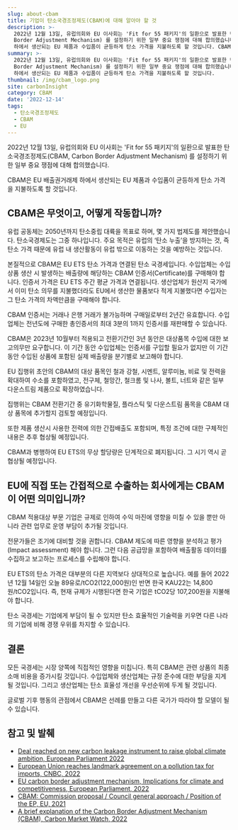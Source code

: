 ```yaml
---
slug: about-cbam
title: 기업이 탄소국경조정제도(CBAM)에 대해 알아야 할 것
description: >-
  2022년 12월 13일, 유럽의회와 EU 이사회는 'Fit for 55 패키지'의 일환으로 발표한 탄소국경조정제도(CBAM, Carbon
  Border Adjustment Mechanism) 를 설정하기 위한 일부 중요 쟁점에 대해 합의했습니다. CBAM은 EU 배출권거래제
  하에서 생산되는 EU 제품과 수입품이 균등하게 탄소 가격을 지불하도록 할 것입니다. CBAM의 개념과 보고서에 대한 개념 설명 글입니다.
summary: >-
  2022년 12월 13일, 유럽의회와 EU 이사회는 'Fit for 55 패키지'의 일환으로 발표한 탄소국경조정제도(CBAM, Carbon
  Border Adjustment Mechanism) 를 설정하기 위한 일부 중요 쟁점에 대해 합의했습니다.  CBAM은 EU 배출권거래제
  하에서 생산되는 EU 제품과 수입품이 균등하게 탄소 가격을 지불하도록 할 것입니다.
thumbnail: /img/cbam_logo.png
site: carbonInsight
category: CBAM
date: '2022-12-14'
tags:
  - 탄소국경조정제도
  - CBAM
  - EU
---
```


2022년 12월 13일, 유럽의회와 EU 이사회는 'Fit for 55 패키지'의 일환으로 발표한 탄소국경조정제도(CBAM, Carbon Border Adjustment Mechanism) 를 설정하기 위한 일부 중요 쟁점에 대해 합의했습니다.

CBAM은 EU 배출권거래제 하에서 생산되는 EU 제품과 수입품이 균등하게 탄소 가격을 지불하도록 할 것입니다.

## CBAM은 무엇이고, 어떻게 작동합니까?

유럽 공동체는 2050년까지 탄소중립 대륙을 목표로 하며, 몇 가지 법제도를 제안했습니다. 탄소국경제도는 그중 하나입니다. 주요 목적은 유럽의 ‘탄소 누출’을 방지하는 것, 즉 탄소 가격 때문에 유럽 내 생산활동이 유럽 밖으로 이동하는 것을 예방하는 것입니다.

본질적으로 CBAM은 EU ETS 탄소 가격과 연결된 탄소 국경세입니다. 수입업체는 수입 상품 생산 시 발생하는 배출량에 해당하는 CBAM 인증서(Certificate)를 구매해야 합니다. 인증서 가격은 EU ETS 주간 평균 가격과 연결됩니다. 생산업체가 원산지 국가에서 이미 탄소 의무를 지불했더라도 EU에서 생산한 물품보다 적게 지불했다면 수입자는 그 탄소 가격의 차액만큼을 구매해야 합니다.

CBAM 인증서는 거래나 은행 거래가 불가능하며 구매일로부터 2년간 유효합니다. 수입업체는 전년도에 구매한 총인증서의 최대 3분의 1까지 인증서를 재판매할 수 있습니다.

CBAM은 2023년 10월부터 적용되고 전환기간인 3년 동안은 대상품목 수입에 대한 보고의무만 요구합니다. 이 기간 동안 수입업체는 인증서를 구입할 필요가 없지만 이 기간 동안 수입된 상품에 포함된 실제 배출량을 분기별로 보고해야 합니다.

EU 집행위 초안의 CBAM의 대상 품목인 철과 강철, 시멘트, 알루미늄, 비료 및 전력을 확대하여 수소를 포함하였고, 전구체, 철망간, 철크롬 및 나사, 볼트, 너트와 같은 일부 다운스트림 제품으로 확장하였습니다.

집행위는 CBAM 전환기간 중 유기화학물질, 플라스틱 및 다운스트림 품목을 CBAM 대상 품목에 추가할지 검토할 예정입니다.

또한 제품 생산시 사용한 전력에 의한 간접배출도 포함되며, 특정 조건에 대한 구체적인 내용은 추후 협상될 예정입니다.

CBAM과 병행하여 EU ETS의 무상 할당량은 단계적으로 폐지됩니다. 그 시기 역시 곧 협상될 예정입니다.

## EU에 직접 또는 간접적으로 수출하는 회사에게는 CBAM이 어떤 의미입니까?

CBAM 적용대상 부문 기업은 규제로 인하여 수익 마진에 영향을 미칠 수 있을 뿐만 아니라 관련 업무로 운영 부담이 추가될 것입니다.

전문가들은 조기에 대비할 것을 권합니다. CBAM 제도에 따른 영향을 분석하고 평가(Impact assessment) 해야 합니다. 그런 다음 공급망을 포함하여 배출활동 데이터를 수집하고 보고하는 프로세스를 수립해야 합니다.

EU ETS의 탄소 가격은 대부분의 다른 지역보다 상대적으로 높습니다. 예를 들어 2022년 12월 14일인 오늘 89유로/tCO2(122,000원)인 반면 한국 KAU22는 14,800원/tCO2입니다. 즉, 현재 규제가 시행된다면 한국 기업은 tCO2당 107,200원을 지불해야 합니다.

탄소 국경세는 기업에게 부담이 될 수 있지만 탄소 효율적인 기술력을 키우면 다른 나라의 기업에 비해 경쟁 우위를 차지할 수 있습니다.

## 결론

모든 국경세는 시장 양쪽에 직접적인 영향을 미칩니다. 특히 CBAM은 관련 상품의 최종 소매 비용을 증가시킬 것입니다. 수입업체와 생산업체는 규정 준수에 대한 부담을 지게 될 것입니다. 그리고 생산업체는 탄소 효율성 개선을 우선순위에 두게 될 것입니다.

글로벌 기후 행동의 관점에서 CBAM은 선례를 만들고 다른 국가가 따라야 할 모델이 될 수 있습니다.

## 참고 및 발췌

* [Deal reached on new carbon leakage instrument to raise global climate ambition, European Parliament 2022](https://www.europarl.europa.eu/news/en/press-room/20221212IPR64509/deal-reached-on-new-carbon-leakage-instrument-to-raise-global-climate-ambition)
* [European Union reaches landmark agreement on a pollution tax for imports, CNBC, 2022](https://www.cnbc.com/2022/12/13/eu-reaches-agreement-on-first-of-its-kind-carbon-border-levy.html)
* [EU carbon border adjustment mechanism, Implications for climate and competitiveness, European Parliament, 2022](https://www.europarl.europa.eu/RegData/etudes/BRIE/2022/698889/EPRS_BRI\(2022\)698889_EN.pdf)
* [CBAM: Commission proposal / Council general approach / Position of the EP, EU, 2021](https://data.consilium.europa.eu/doc/document/ST-13063-2022-INIT/en/pdf)
* [A brief explanation of the Carbon Border Adjustment Mechanism (CBAM), Carbon Market Watch, 2022](https://carbonmarketwatch.org/publications/cbam-a-brief-explanation/)

